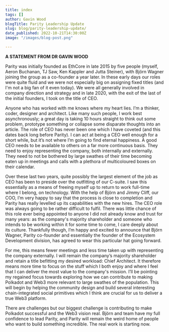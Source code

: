 ```yaml
---
title: index
tags: []
author: Gavin Wood
blogTitle: Parity Leadership Update
slug: blog/parity-leadership-update/
date_published: 2022-10-21T14:30:00Z
image: "/images/blog-post.png"

---
```

**A STATEMENT FROM DR GAVIN WOOD**

Parity was initially founded as EthCore in late 2015 by five people (myself, Aeron Buchanan, TJ Saw, Ken Kappler and Jutta Steiner), with Björn Wagner joining the group as a co-founder a year later. In these early days our roles were quite fluid and we were not especially big on assigning fixed titles (and I'm not a big fan of it even today). We were all generally involved in company direction and strategy and in late 2020, with the exit of the last of the initial founders, I took on the title of CEO.

Anyone who has worked with me knows where my heart lies. I’m a thinker, coder, designer and architect. Like many such people, I work best asynchronously; a great day is taking 10 hours straight to think out some problem, prototype something or collapse some disparate thoughts into an article. The role of CEO has never been one which I have coveted (and this dates back long before Parity). I can act at being a CEO well enough for a short while, but it’s not where I’m going to find eternal happiness. A good CEO needs to be available to others on a far more continuous basis. They need to enjoy representing the company, both internally and externally. They need to not be bothered by large swathes of their time becoming eaten up in meetings and calls with a plethora of multicoloured boxes on their calendar.

Over these last two years, quite possibly the largest element of the job as CEO has been to preside over the outfitting of our C-suite. I saw this essentially as a means of freeing myself up to return to work full-time where I belong, on technology. With the help of Björn and Jimmy Cliff, our COO, I’m very happy to say that the process is close to completion and Parity has really levelled up its capabilities with the new hires. The CEO role was always going to be rather difficult to fulfil. There was little chance of this role ever being appointed to anyone I did not already know and trust for many years: as the company's majority shareholder and someone who intends to be working within it for some time to come, I care deeply about its culture. Thankfully though, I’m happy and excited to announce that Björn Wagner, Parity co-founder and essentially the founder of the Ecosystem Development division, has agreed to wear this particular hat going forward.

For me, this means fewer meetings and less time taken up with representing the company externally. I will remain the company’s majority shareholder and retain a title befitting my desired workload: Chief Architect. It therefore means more time to focus on the stuff which I both enjoy and where I feel that I can deliver the most value to the company's mission. I’ll be pointing my regained focus towards exploring how we can contribute to making Polkadot and Web3 more relevant to large swathes of the population. This will begin by helping the community design and build several interesting chain-integrated social primitives which I think are crucial for us to deliver a true Web3 platform.

There are challenges but our biggest challenge is contributing to make Polkadot successful and the Web3 vision real. Björn and team have my full confidence to lead Parity, and Parity will remain the weird home of people who want to build something incredible. The real work is starting now.